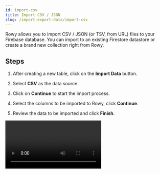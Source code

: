 ```yaml
---
id: import-csv
title: Import CSV / JSON
slug: /import-export-data/import-csv
---
```










Rowy allows you to import CSV / JSON (or TSV, from URL) files to your Firebase database. You can import to an existing Firestore datastore or create a brand new collection right from Rowy.

## Steps

1. After creating a new table, click on the **Import Data** button.

2. Select **CSV** as the data source.

3. Click on **Continue** to start the import process.

4. Select the columns to be imported to Rowy, click **Continue**.

5. Review the data to be imported and click **Finish**.

<Video url="https://www.youtube.com/watch?v=sZrepVfLnwg" playsinline  />

## Importing Rows with Custom ID

Generating a row with a Custom Row-ID helps set custom Document-ID of the row on the Firebase Firestore. The row will be displayed on the top while it is being edited. Later, it will appear at a different position in the table.

The difference is that the user is given the liberty to choose the Row ID and the position of that row is set accordingly.

<img src = {documentId} alt = "document id" />

## Applications of Custom ID

Let us understand it's applications with the help of some examples:

### Case 1: Accessing data from another collection

Let's say we have a Derivative function that fetches data from another collection.

```js
const regionDoc = await db.collection("touristAreas").doc(row.touristArea).get();
return regionDoc.get("region");
```

The `db` parameter can access your Firestore to access any collection or document. 

The above line  above would find the collection named `touristAreas` in your Firestore Database, and try to search for a document with its **Document-ID** matching the value in the field `touristArea` in your current collection. This would return the region field of the found document.


### Case 2: Bulk updating fields via Import

Importing data via a CSV file is the way to go for bulk updating data in your table. Make sure you're using **Custom-ID** for your data as described below. Export the data from your Rowy table as a CSV file first.  This will incorporate the same column names as the ones in the Rowy table. 

Thereafter, add data to it and import it back again into your Rowy project (make sure you have selected the same field as the Document-ID). This will let you update the records.

:::tip Bulk Updating Fields  
For bulk updation, try initializing the data as a CSV import as well. This will help match the **Document-ID** to that in the Firestore collection. If you try to update records that were not added via the import CSV method, it will result in duplicates.
:::

<Video url={bulkUpdate} playing loop muted playsinline controls />

## Changing Auto-generated ID to Custom ID

If you have your Document-ID auto-generated, you can perform the following options to set custom IDs:

- You can export your table to a CSV file using the export option in the top right menu. 
- Create a new table and import the data via the same CSV file. 
- While importing, if you scroll down, you'll see an option for setting Document-ID. 
- Choose Pick a column and select touristArea.

<img src = {importCsv} alt = "import csv" />

- Going forward, when you add a row, you can select the option to add a row **With Custom-ID** so it asks you to provide a Document-ID everytime.

<img src = {customId} alt = "custom id" />

## Supported Field Types for import via CSV

Potentially, import by CSV will support all the field types supported by Rowy (check them out [here](https://docs.rowy.io/field-types/supported-fields)). However, for now, we support the following field types:

<head>
  <style>{css}</style>
</head>

### Text

|                   | Name           | Description                                                             | Data&nbsp;Type |
| ----------------- | -------------- | ----------------------------------------------------------------------- | -------------- |
| <ShortTextIcon /> | **Short Text** | Text displayed on a single line.                                        | `string`       |
| <LongTextIcon />  | **Long Text**  | Text displayed on multiple lines.                                       | `string`       |
| <RichTextIcon />  | **Rich Text**  | HTML edited with a [rich text editor](https://www.tiny.cloud/tinymce/). | `string`       |
| <EmailIcon />     | **Email**      | Email address. Not validated.                                           | `string`       |
| <PhoneIcon />     | **Phone**      | Phone number stored as text. Not validated.                             | `string`       |
| <UrlIcon />       | **URL**        | Web address. Not validated.                                             | `string`       |


### Select

|                      | Name              | Description                                                                                                   | Data&nbsp;Type                        |
| -------------------- | ----------------- | ------------------------------------------------------------------------------------------------------------- | ------------------------------------- |
| <SingleSelectIcon /> | **Single Select** | Single value from predefined options. Options are searchable and users can optionally input custom values.    | <code>string&nbsp;\|&nbsp;null</code> |
| <MultiSelectIcon />  | **Multi Select**  | Multiple values from predefined options. Options are searchable and users can optionally input custom values. | `string[]`                            |

### Numeric

|                    | Name                        | Description                                                                                                          | Data&nbsp;Type                                                                  |
| ------------------ | --------------              | -------------------------------------------------------------------------------------------------------------------- | ------------------------------------------------------------------------------- |
| <NumberIcon />     | **Number**                  | Numeric value.                                                                                                       | `number`                                                                        |
| <CheckboxIcon />   | **Toggle**                  | True/false value. Default: false.                                                                                    | `boolean`                                                                       |
| <PercentageIcon /> | **Percentage**              | Percentage stored as a number between 0 and 1.                                                                       | `number`                                                                        |
| <RatingIcon />     | **Rating**                  | Rating displayed as stars. Max stars is configurable, default: 5 stars.                                              | `number`                                                                        |
| <SliderIcon />     | **Slider**                  | Numeric value edited with a Slider. Range is configurable.                                                           | `number`                                                                        |
| <ColorIcon />      | **Color**                   | Color stored as Hex, RGB, and HSV. Edited with a [visual picker](https://www.npmjs.com/package/react-color-palette). | [`Color`](https://github.com/Wondermarin/react-color-palette/tree/v6.1.0#color) |

### Date & Time

|                  | Name                       | Description                                                                                                                                     | Data&nbsp;Type                                                                           |
| ---------------- | -------------------------- | ----------------------------------------------------------------------------------------------------------------------------------------------- | -----------------------------------------------------------------------------------------|
| <DateIcon />     | **Date**                   | Formatted date. Format is configurable, default: `yyyy-MM-dd`. Edited with a [visual picker](https://mui.com/components/pickers/).              | [`Timestamp`](https://firebase.google.com/docs/reference/js/firebase.firestore.Timestamp)|
| <DateTimeIcon /> | **Date & Time**            | Formatted date & time. Format is configurable, default: `yyyy-MM-dd HH:mm`. Edited with a [visual picker](https://mui.com/components/pickers/). | [`Timestamp`](https://firebase.google.com/docs/reference/js/firebase.firestore.Timestamp)|

### Code

|              | Name         | Description                                                                               | Data&nbsp;Type |
| ------------ | --------     | ----------------------------------------------------------------------------------------- | -------------- |
| <JsonIcon /> | **JSON**     | Object edited with a [visual JSON editor](https://www.npmjs.com/package/react-json-view). | `object`       |
| <CodeIcon /> | **Code**     | Raw code edited with the [Monaco Editor](https://microsoft.github.io/monaco-editor/).     | `string`       |